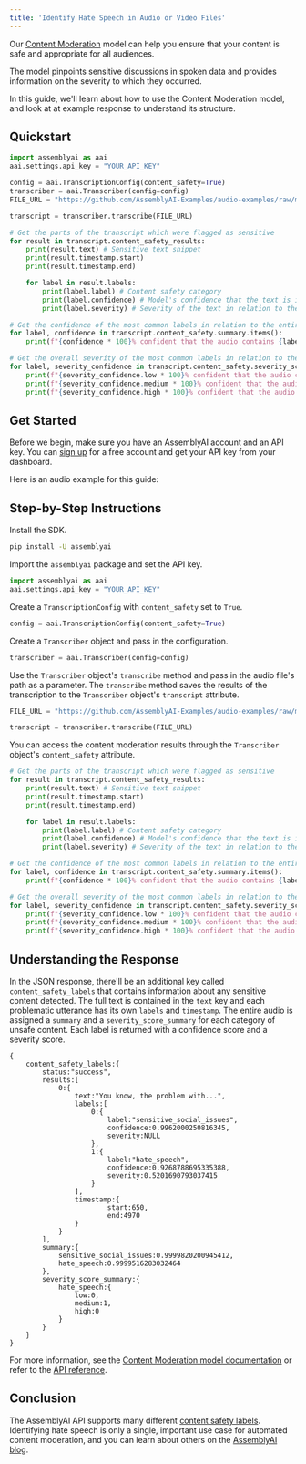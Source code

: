 ```yaml
---
title: 'Identify Hate Speech in Audio or Video Files'
---
```






Our [Content Moderation](https://www.assemblyai.com/docs/models/content-moderation) model can help you ensure that your content is safe and appropriate for all audiences.

The model pinpoints sensitive discussions in spoken data and provides information on the severity to which they occurred.

In this guide, we'll learn about how to use the Content Moderation model, and look at at example response to understand its structure.

## Quickstart

```python
import assemblyai as aai
aai.settings.api_key = "YOUR_API_KEY"

config = aai.TranscriptionConfig(content_safety=True)
transcriber = aai.Transcriber(config=config)
FILE_URL = "https://github.com/AssemblyAI-Examples/audio-examples/raw/main/20230607_me_canadian_wildfires.mp3"

transcript = transcriber.transcribe(FILE_URL)

# Get the parts of the transcript which were flagged as sensitive
for result in transcript.content_safety_results:
    print(result.text) # Sensitive text snippet
    print(result.timestamp.start)
    print(result.timestamp.end)

    for label in result.labels:
        print(label.label) # Content safety category
        print(label.confidence) # Model's confidence that the text is in this category
        print(label.severity) # Severity of the text in relation to the category

# Get the confidence of the most common labels in relation to the entire audio file
for label, confidence in transcript.content_safety.summary.items():
    print(f"{confidence * 100}% confident that the audio contains {label}")

# Get the overall severity of the most common labels in relation to the entire audio file
for label, severity_confidence in transcript.content_safety.severity_score_summary.items():
    print(f"{severity_confidence.low * 100}% confident that the audio contains low-severity {label}")
    print(f"{severity_confidence.medium * 100}% confident that the audio contains mid-severity {label}")
    print(f"{severity_confidence.high * 100}% confident that the audio contains high-severity {label}")
```

## Get Started

Before we begin, make sure you have an AssemblyAI account and an API key. You can [sign up](https://assemblyai.com/dashboard/signup) for a free account and get your API key from your dashboard.

Here is an audio example for this guide:


## Step-by-Step Instructions

Install the SDK.


```bash
pip install -U assemblyai
```

Import the `assemblyai` package and set the API key.


```python
import assemblyai as aai
aai.settings.api_key = "YOUR_API_KEY"
```

Create a `TranscriptionConfig` with `content_safety` set to `True`.


```python
config = aai.TranscriptionConfig(content_safety=True)
```

Create a `Transcriber` object and pass in the configuration.


```python
transcriber = aai.Transcriber(config=config)
```

Use the `Transcriber` object's `transcribe` method and pass in the audio file's path as a parameter. The `transcribe` method saves the results of the transcription to the `Transcriber` object's `transcript` attribute.


```python
FILE_URL = "https://github.com/AssemblyAI-Examples/audio-examples/raw/main/20230607_me_canadian_wildfires.mp3"

transcript = transcriber.transcribe(FILE_URL)
```

You can access the content moderation results through the `Transcriber` object's `content_safety` attribute.


```python
# Get the parts of the transcript which were flagged as sensitive
for result in transcript.content_safety_results:
    print(result.text) # Sensitive text snippet
    print(result.timestamp.start)
    print(result.timestamp.end)

    for label in result.labels:
        print(label.label) # Content safety category
        print(label.confidence) # Model's confidence that the text is in this category
        print(label.severity) # Severity of the text in relation to the category

# Get the confidence of the most common labels in relation to the entire audio file
for label, confidence in transcript.content_safety.summary.items():
    print(f"{confidence * 100}% confident that the audio contains {label}")

# Get the overall severity of the most common labels in relation to the entire audio file
for label, severity_confidence in transcript.content_safety.severity_score_summary.items():
    print(f"{severity_confidence.low * 100}% confident that the audio contains low-severity {label}")
    print(f"{severity_confidence.medium * 100}% confident that the audio contains mid-severity {label}")
    print(f"{severity_confidence.high * 100}% confident that the audio contains high-severity {label}")
```

## Understanding the Response

In the JSON response, there'll be an additional key called `content_safety_labels` that contains information about any sensitive content detected. The full text is contained in the `text` key and each problematic utterance has its own `labels` and `timestamp`. The entire audio is assigned a `summary` and a `severity_score_summary` for each category of unsafe content. Each label is returned with a confidence score and a severity score.


```
{
    content_safety_labels:{
        status:"success",
        results:[
            0:{
                text:"You know, the problem with...",
                labels:[
                    0:{
                        label:"sensitive_social_issues",
                        confidence:0.9962000250816345,
                        severity:NULL
                    },
                    1:{
                        label:"hate_speech",
                        confidence:0.9268788695335388,
                        severity:0.5201690793037415
                    }
                ],
                timestamp:{
                        start:650,
                        end:4970
                }
            }
        ],
        summary:{
            sensitive_social_issues:0.9999820200945412,
            hate_speech:0.9999516283032464
        },
        severity_score_summary:{
            hate_speech:{
                low:0,
                medium:1,
                high:0
            }
        }
    }
}
```

For more information, see the [Content Moderation model documentation](https://www.assemblyai.com/docs/models/content-moderation#understanding-the-response) or refer to the [API reference](https://www.assemblyai.com/docs/api-reference/transcript).

## Conclusion

The AssemblyAI API supports many different [content safety labels](https://www.assemblyai.com/docs/models/content-moderation#all-labels-supported-by-the-model). Identifying hate speech is only a single, important use case for automated content moderation, and you can learn about others on the [AssemblyAI blog](https://www.assemblyai.com/blog/content-moderation-what-it-is-how-it-works-best-apis-2/).

